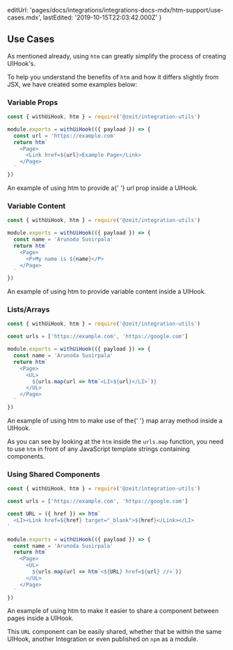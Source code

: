 
  editUrl:
    'pages/docs/integrations/integrations-docs-mdx/htm-support/use-cases.mdx',
  lastEdited: '2019-10-15T22:03:42.000Z'
}

## Use Cases

As mentioned already, using `htm` can greatly simplify the process of creating UIHook's.

To help you understand the benefits of `htm` and how it differs slightly from JSX, we have created some examples below:

### Variable Props

```js
const { withUiHook, htm } = require('@zeit/integration-utils')

module.exports = withUiHook(({ payload }) => {
  const url = 'https://example.com'
  return htm`
    <Page>
      <Link href=${url}>Example Page</Link>
    </Page>
  `
})
```

<Caption>
  An example of using <InlineCode>htm</InlineCode> to provide a{' '}
  <InlineCode>url</InlineCode> prop inside a UIHook.
</Caption>

### Variable Content

```js
const { withUiHook, htm } = require('@zeit/integration-utils')

module.exports = withUiHook(({ payload }) => {
  const name = 'Arunoda Susirpala'
  return htm`
    <Page>
      <P>My name is ${name}</P>
    </Page>
  `
})
```

<Caption>
  An example of using <InlineCode>htm</InlineCode> to provide variable content
  inside a UIHook.
</Caption>

### Lists/Arrays

```js
const { withUiHook, htm } = require('@zeit/integration-utils')

const urls = ['https://example.com', 'https://google.com']

module.exports = withUiHook(({ payload }) => {
  const name = 'Arunoda Susirpala'
  return htm`
    <Page>
      <UL>
        ${urls.map(url => htm`<LI>${url}</LI>`)}
      </UL>
    </Page>
  `
})
```

<Caption>
  An example of using <InlineCode>htm</InlineCode> to make use of the{' '}
  <InlineCode>map</InlineCode> array method inside a UIHook.
</Caption>

As you can see by looking at the `htm` inside the `urls.map` function, you need to use `htm` in front of any JavaScript template strings containing components.

### Using Shared Components

```js
const { withUiHook, htm } = require('@zeit/integration-utils')

const urls = ['https://example.com', 'https://google.com']

const URL = ({ href }) => htm`
  <LI><Link href=${href} target="_blank">${href}</Link></LI>
`

module.exports = withUiHook(({ payload }) => {
  const name = 'Arunoda Susirpala'
  return htm`
    <Page>
      <UL>
        ${urls.map(url => htm`<${URL} href=${url} //>`)}
      </UL>
    </Page>
  `
})
```

<Caption>
  An example of using <InlineCode>htm</InlineCode> to make it easier to share a
  component between pages inside a UIHook.
</Caption>

This `URL` component can be easily shared, whether that be within the same UIHook, another Integration or even published on `npm` as a module.
